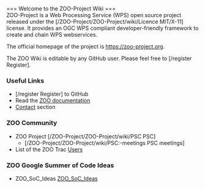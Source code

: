 

<br>
=== Welcome to the ZOO-Project Wiki  ===
<br>
ZOO-Project is a Web Processing Service (WPS) open source project released under the [/ZOO-Project/ZOO-Project/wiki/Licence MIT/X-11] license. It provides an OGC WPS compliant developer-friendly framework to create and chain WPS webservices. 

The official homepage of the project is https://zoo-project.org. 

The ZOO Wiki is editable by any GitHub user. Please feel free to [/register Register].

=== Useful Links ===

*[/register Register] to GitHub
*Read the [http://zoo-project.org/docs/ ZOO documentation]
*[[Contact]] section

=== ZOO Community   ===
*ZOO Project [/ZOO-Project/ZOO-Project/wiki/PSC PSC]
** [/ZOO-Project/ZOO-Project/wiki/PSC:-meetings PSC meetings]
*List of the ZOO Trac [[Users]]

=== ZOO Google Summer of Code Ideas   ===
*ZOO_SoC_Ideas [[ZOO_SoC_Ideas]]








